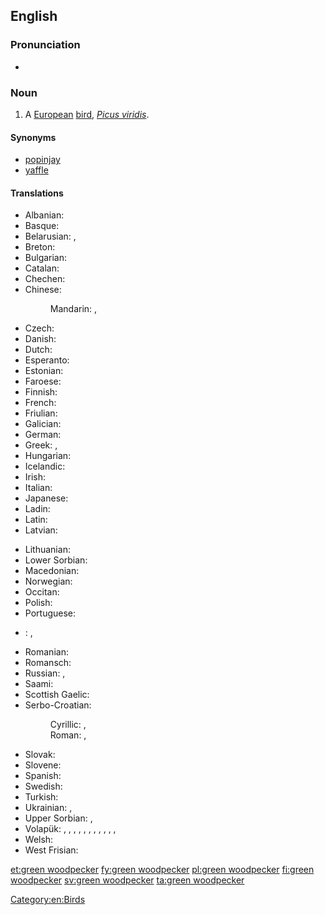==English==
{{wikipedia}}

===Pronunciation===
* {{a|US}} {{IPA|/ɡɹinˈwʊdpɛkə(ɹ)/}}

===Noun===
{{en-noun|head=[[green]] [[woodpecker]]}}

# A [[European]] [[bird]], ''[[Picus viridis]]''.

====Synonyms====
* [[popinjay]]
* [[yaffle]]

====Translations====
{{trans-top|''Picus viridis''}}
* Albanian: {{t-|sq|qukapiku i gjelbër}}
* Basque: {{t-|eu|okil berde}}
* Belarusian: {{t-|be|зялены дзяцел|m|tr=zjaljóny dzjácjel|sc=Cyrl}}, {{t-|be|жаўна|f|tr=žaŭná|sc=Cyrl}}
* Breton: {{t+|br|kazeg-koad}}
* Bulgarian: {{t-|bg|зелен кълвач|m|tr=zelen kǎlvač|sc=Cyrl}}
* Catalan: {{t-|ca|picot verd}}
* Chechen: {{tø|ce|баьццара хенакIур}}
* Chinese:
*: Mandarin: {{t|cmn|綠啄木鳥|sc=Hani}}, {{t|cmn|绿啄木鸟|tr=lǜ zhuómùniǎo|sc=Hani}}
* Czech: {{t-|cs|žluna}}
* Danish: {{t-|da|grønspætte}}
* Dutch: {{t-|nl|groene specht|m}}
* Esperanto: {{t-|eo|verda pego}}
* Estonian: {{t-|et|roherähn meltsas}}
* Faroese: {{t-|fo|spónspæta}}
* Finnish: {{t+|fi|vihertikka}}
* French: {{t+|fr|pic vert|m}}
* Friulian: {{tø|fur|pic vert}}
* Galician: {{t-|gl|petos}}
* German: {{t+|de|Grünspecht|m}}
* Greek: {{t-|el|πρασινοτσικλιτάρα|sc=Grek}}, {{t-|el|πρασινοτσικλιτήρα|sc=Grek}}
* Hungarian: {{t-|hu|zöld küllő}}
* Icelandic: {{t+|is|grænspæta}}
* Irish: {{t-|ga|cnagaire glas}}
* Italian: {{t+|it|picchio verde|m}}
* Japanese: {{t-|ja|ヨーロッパアオゲラ|tr=yōroppa aogera|sc=Jpan}}
* Ladin: {{tø|lld|becalen vert}}
* Latin: {{t-|la|Picus viridis|m}}
* Latvian: {{t-|lv|zaļā dzilna}}
{{trans-mid}}
* Lithuanian: {{t-|lt|žalioji meleta}}
* Lower Sorbian: {{tø|dsb|zeleny źiśelc|m}}
* Macedonian: {{t-|mk|зелен клукаjдрвец|tr=zelen klukajdrvec|sc=Cyrl}}
* Norwegian: {{t-|no|grønnspett}}
* Occitan: {{t-|oc|pic verd}}
* Polish: {{t-|pl|dzięcioł zielony|m}}
* Portuguese: {{t-|pt|peto verde}}
* {{ttbc|rom}}: {{tø|rom|zeleno-chuplitari|m|f}}, {{tø|rom|zeleni-chuplitarka}}
* Romanian: {{t-|ro|ghionoaia verde}}
* Romansch: {{t-|rm|pitgalain verd}}
* Russian: {{t-|ru|зелёный дятел|m|tr=zeljónyj djátel}}, {{t+|ru|желна|f|tr=želná|sc=Cyrl}}
* Saami: {{tø|sia|ruonáčáihni}}
* Scottish Gaelic: {{t-|gd|cnag ghlas}}
* Serbo-Croatian:
*: Cyrillic: {{t-|sh|зелена жуња|f}}, {{t-|sh|зелена жуна|f}}
*: Roman: {{t-|sh|zelena žunja|f}}, {{t-|sh|zelena žuna|f}}
* Slovak: {{t-|sk|žlna zelená|f}}
* Slovene: {{t+|sl|zelena žolna}}
* Spanish: {{t-|es|pito real|m}}
* Swedish: {{t+|sv|gröngöling}}
* Turkish: {{t+|tr|yeşil ağaçkakan}}
* Ukrainian: {{t-|uk|зелений дятел|tr=zеlényj djátеl|sc=Cyrl}}, {{t-|uk|жовна|f|tr=žovná|sc=Cyrl}}
* Upper Sorbian: {{t-|hsb|žołma}}, {{t-|hsb|zeleny dypornak}}
* Volapük: {{qualifier|♂♀}} {{t-|vo|grünapikit}}, {{qualifier|♂}} {{t-|vo|grünahipikit}}, {{qualifier|♀}} {{t-|vo|grünajipikit}}, {{qualifier|♂♀ offspring, young}} {{t-|vo|grünapikitül}}, {{qualifier|♂ offspring}} {{t-|vo|grünahipikitül}}, {{qualifier|♀ offspring}} {{t-|vo|grünajipikitül}}, {{qualifier|♂♀}} {{t-|vo|pikit grünik}}, {{qualifier|♂}} {{t-|vo|hipikit grünik}}, {{qualifier|♀}} {{t-|vo|jipikit grünik}}, {{qualifier|♂♀ offspring, young}} {{t-|vo|pikitül grünik}}, {{qualifier|♂ offspring}} {{t-|vo|hipikitül grünik}}, {{qualifier|♀ offspring}} {{t-|vo|jipikitül grünik}}
* Welsh: {{t-|cy|cnocell werdd}}
* West Frisian: {{t-|fy|griene spjocht}}
{{trans-bottom}}

[[Category:en:Birds]]

[[et:green woodpecker]]
[[fy:green woodpecker]]
[[pl:green woodpecker]]
[[fi:green woodpecker]]
[[sv:green woodpecker]]
[[ta:green woodpecker]]